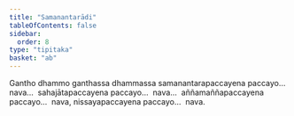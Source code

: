```yaml
---
title: "Samanantarādi"
tableOfContents: false
sidebar:
  order: 8
type: "tipitaka"
basket: "ab"
---
```



<DynamicBreadcrumb />

<Division number="27">

<Paragraph number="1673">
Gantho dhammo ganthassa dhammassa samanantarapaccayena paccayo…  nava…  sahajātapaccayena paccayo…  nava…  aññamaññapaccayena paccayo…  nava, nissayapaccayena paccayo…  nava.
</Paragraph>
</Division>